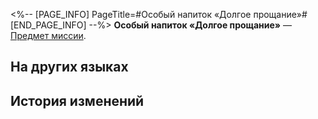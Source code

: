 <%-- [PAGE_INFO]
PageTitle=#Особый напиток «Долгое прощание»#
[END_PAGE_INFO] --%>
{{Предмет Инфобокс
|id          = 150029
|Изображение = Предмет Особый напиток «Долгое прощание».png
|Тип         = Предмет миссии
|Инвентарь   = Миссии
|Редкость    = 3
|Эффект      = 
|Описание    = Особый коктейль, приготовленный специально для вас искусным барменом Галлахером.
}}
{{Описание|1=''«Этот бокал "Долгого прощания" для тебя, {{MC|ж=хранительница|м=хранитель}}...<br />За тяжёлое детство».''}}
'''Особый напиток «Долгое прощание»''' — [[Предмет миссии]].

==На других языках==
{{На других языках
|en   = Special Drink "The Long Goodbye"
|zhs  = 特调「漫长的告别」
|zht  = 特調「漫長的告別」
|ja   = 特製モクテル「長い別れ」
|ko   = 스페셜 블렌드 「긴 이별」
|es   = Bebida especial "Largo adiós"
|fr   = Boisson spéciale «&nbsp;Un long au revoir&nbsp;»
|ru   = Особый напиток «Долгое прощание»
|th   = เครื่องดื่มสูตรพิเศษ "การบอกลาที่แสนยาวนาน"
|vi   = Thức Uống Đặc Sắc "Chia Xa Đằng Đẵng"
|de   = Spezialgetränk „Der lange Abschied“
|id   = Racikan Khusus "Perpisahan Panjang"
|pt   = Drinque especial "A Longa Despedida"
}}

==История изменений==
{{История изменений|3.5}}